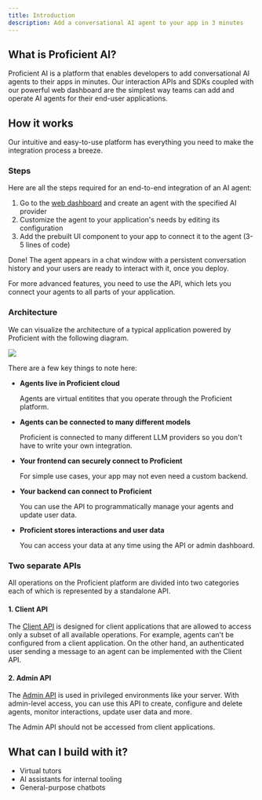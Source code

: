 ```yaml
---
title: Introduction
description: Add a conversational AI agent to your app in 3 minutes
---
```


## What is Proficient AI?

Proficient AI is a platform that enables developers to add conversational AI agents to their apps in minutes.
Our interaction APIs and SDKs coupled with our powerful web dashboard are the simplest way teams can
add and operate AI agents for their end-user applications.

## How it works

Our intuitive and easy-to-use platform has everything you need to make the integration process a breeze.

### Steps

Here are all the steps required for an end-to-end integration of an AI agent:

1. Go to the [web dashboard](https://proficientai.com) and create an agent with the specified AI provider
2. Customize the agent to your application's needs by editing its configuration
3. Add the prebuilt UI component to your app to connect it to the agent (3-5 lines of code)

Done! The agent appears in a chat window with a persistent conversation history and your users
are ready to interact with it, once you deploy.

<Tip>
  For more advanced features, you need to use the API, which lets you connect
  your agents to all parts of your application.
</Tip>

### Architecture

We can visualize the architecture of a typical application powered by Proficient with the following diagram.

<Frame type="simple" caption="System architecture visualization">
  <img src="/images/architecture.png" />
</Frame>

There are a few key things to note here:

- **Agents live in Proficient cloud**

  Agents are virtual entitites that you operate through the Proficient platform.

- **Agents can be connected to many different models**

  Proficient is connected to many different LLM providers so you don't have to write your own integration.

- **Your frontend can securely connect to Proficient**

  For simple use cases, your app may not even need a custom backend.

- **Your backend can connect to Proficient**

  You can use the API to programmatically manage your agents and update user data.

- **Proficient stores interactions and user data**

  You can access your data at any time using the API or admin dashboard.

### Two separate APIs

All operations on the Proficient platform are divided into two categories each of which is represented by
a standalone API.

#### 1. Client API

The [Client API](/client-api-reference) is designed for client applications that are allowed to access only
a subset of all available operations. For example, agents can't be configured from a client application. On
the other hand, an authenticated user sending a message to an agent can be implemented with the Client API.

#### 2. Admin API

The [Admin API](/admin-api-reference) is used in privileged environments like your server. With admin-level
access, you can use this API to create, configure and delete agents, monitor interactions, update user data
and more.

<Info>The Admin API should not be accessed from client applications.</Info>

## What can I build with it?

- Virtual tutors
- AI assistants for internal tooling
- General-purpose chatbots
